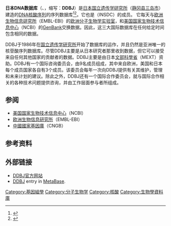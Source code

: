 {{infobox biodatabase
|title = 日本DNA数据库 (DDBJ)
|logo =[[File:Database.png|File:Database.png]]
|description = 日本DNA数据库
|scope =
|organism =所有物种
|center ={{le|国际核苷酸序列数据库协作|International Nucleotide Sequence Database Collaboration}} <br />[[国立遗传学研究所|国立遗传学研究所]]
|laboratory = Center for Information Biology and DNA Data Bank of Japan
|author =
|pmid =  11752245
|released = 1986年
|standard =
|format =
|url = http://www.ddbj.nig.ac.jp
|download =
|webservice =
|sql =
|sparql =
|webapp =
|standalone =
|license =
|versioning =
|frequency =
|curation =
|bookmark =
|version=
}}

'''日本DNA数据库'''（{{lang-ja|日本DNAデータバンク}}、{{lang-en|DNA Data Bank of Japan}}，缩写：'''DDBJ'''）是[[日本|日本]][[国立遗传学研究所|国立遗传学研究所]]（[[静冈县|静冈县]][[三岛市|三岛市]]）建造的[[DNA|DNA]][[核酸序列|核酸序列]]的序列数据库<ref name="pmid11752245">{{cite journal| vauthors=Tateno Y, Imanishi T, Miyazaki S, Fukami-Kobayashi K, Saitou N, Sugawara H| title=DNA Data Bank of Japan (DDBJ) for genome scale research in life science. | journal=Nucleic Acids Res | year= 2002 | volume= 30 | issue= 1 | pages= 27–30 | pmid=11752245 | pmc=99140 | doi=10.1093/nar/30.1.27|display-authors=etal}}</ref><ref name="pmid21062814">{{cite journal |vauthors=Kaminuma E, Kosuge T, Kodama Y |title=DDBJ progress report |journal=Nucleic Acids Res. |volume=39 |issue=Database issue |pages=D22–7 |date=January 2011 |pmid=21062814 |pmc=3013661 |doi=10.1093/nar/gkq1041 |url=|display-authors=etal}}</ref>。它也是{{le|国际核苷酸序列数据库协作|International Nucleotide Sequence Database Collaboration}}（INSDC）的成员。 它每天与[[欧洲生物信息研究所|欧洲生物信息研究所]]（EMBL-EBI）的[[欧洲分子生物学实验室|欧洲分子生物学实验室]]，和[[美国国家生物技术信息中心|美国国家生物技术信息中心]]（NCBI）的[[GenBank|GenBank]]交换数据。因此，这三大国际数据库在任何给定时间包含相同的数据。

DDBJ于1986年在[[国立遗传学研究所|国立遗传学研究所]]开始了数据库的运作，并且仍然是亚洲唯一的核苷酸序列数据库。尽管DDBJ主要是从日本研究者那里收到数据，但它可以接受来自任何其他国家的贡献者的数据。DDBJ主要是由日本[[文部科學省|文部科學省]]（MEXT）资助。DDBJ有一个国际咨询委员会，由9名成员组成，其中来自欧洲，美国和日本每个成员国家各自有3个成员。该委员会每年一次向DDBJ提供有关其维护，管理和未来计划的建议。除此之外，DDBJ还有一个国际合作委员会，就与国际合作相关的各种技术问题提供咨询，并由工作层面参与者所组成。

== 参阅 ==
* [[美国国家生物技术信息中心|美国国家生物技术信息中心]]（NCBI）
* [[欧洲生物信息研究所|欧洲生物信息研究所]]（EMBL-EBI）
* [[中國國家基因庫|中國國家基因庫]]（CNGB）

== 参考资料 ==
{{reflist}}

== 外部链接 ==
*[http://www.ddbj.nig.ac.jp/ DDBJ官方网站] {{Wayback|url=http://www.ddbj.nig.ac.jp/ |date=20180219065902 }}
*[https://web.archive.org/web/20081119154608/http://biodatabase.org/index.php/DDBJ_-_DNA_Data_Bank_of_Japan DDBJ] entry in [[MetaBase|MetaBase]].

{{Bioinformatics}}

[[Category:基因組學|Category:基因組學]]
[[Category:分子生物学|Category:分子生物学]]
[[Category:核酸|Category:核酸]]
[[Category:生物學資料庫|Category:生物學資料庫]]